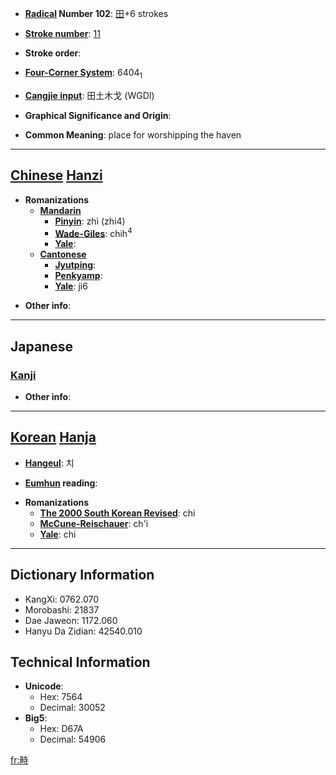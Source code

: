 * '''[[Wiktionary:Chinese radical index| Radical]] Number 102''': [[Wiktionary:Chinese radical index 田|田]]+6 strokes

* '''[[Wiktionary:Chinese total strokes index|Stroke number]]''': [[Wiktionary:Chinese total strokes index 11|11]]

* '''Stroke order''': 

* '''[[Wiktionary:Chinese four corner index|Four-Corner System]]''': 6404<sub>1</sub>

* '''[[Wiktionary:Chinese Cangjie index|Cangjie input]]''': 田土木戈 (WGDI)

* '''Graphical Significance and Origin''': 

* '''Common Meaning''': place for worshipping the haven

----

== [[Chinese]] [[Hanzi]] ==

* '''Romanizations'''
** '''[[Mandarin]]'''
*** '''[[Pinyin]]''': zhì (zhi4)
*** '''[[Wade-Giles]]''': chih<sup>4</sup>
*** '''[[Yale]]''': 
** '''[[Cantonese]]'''
*** '''[[Jyutping]]''':
*** '''[[Penkyamp]]''': 
*** '''[[Yale]]''': ji6

* '''Other info''': 

----

==Japanese==
===[[Kanji]]===
{{kanji|on readings=[[し]] (shi), [[じ]] (ji)|kun readings=[[さかい]] (sakai), [[たくわえる]] (takuwaeru), [[うえる]] (ueru)}}

* '''Other info''':  

----

== [[Korean]] [[Hanja]] ==

* '''[[Hangeul]]''': 치

* '''[[Eumhun]] reading''': 

* '''Romanizations'''
** '''[[The 2000 South Korean Revised Romanization|The 2000 South Korean Revised]]''': chi
** '''[[McCune-Reischauer]]''': ch'i
** '''[[Yale]]''': chi

----

== Dictionary Information ==

* KangXi: 0762.070
* Morobashi: 21837
* Dae Jaweon: 1172.060
* Hanyu Da Zidian: 42540.010

== Technical Information ==

* '''Unicode''':
** Hex: 7564
** Decimal: 30052
* '''Big5''':
** Hex: D67A
** Decimal: 54906

[[fr:畤]]